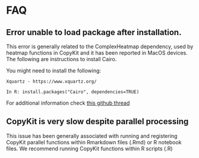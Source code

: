 # FAQ

## Error unable to load package after installation.

This error is generally related to the ComplexHeatmap dependency, used by heatmap functions in CopyKit and it has been reported in MacOS devices. The following are instructions to install Cairo.

You might need to install the following:

```
Xquartz - https://www.xquartz.org/

In R: install.packages("Cairo", dependencies=TRUE)
```

For additional information check [this github thread](https://github.com/jokergoo/ComplexHeatmap/issues/685)

## CopyKit is very slow despite parallel processing

This issue has been generally associated with running and registering CopyKit parallel functions within Rmarkdown files (.Rmd) or R notebook files. We recommend running CopyKit functions within R scripts (.R)
